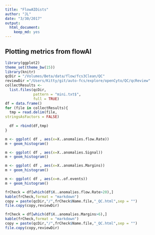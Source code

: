 ```yaml
---
title: "FlowAIDists"
author: "JL"
date: "3/30/2017"
output: 
  html_document: 
    keep_md: yes
---
```



## Plotting metrics from flowAI

```r
library(ggplot2)
theme_set(theme_bw(15))
library(knitr)
qcDir = "/Volumes/Beta/data/flow/fcs3Clean/QC"
reviewDir ="/Users/Kitty/git/auto-fcs/explore/openCyto/QC/qcReview"
collectResults <-
  list.files(qcDir,
             pattern = "mini.txt$",
             full = TRUE)
df = data.frame()
for (file in collectResults){
  tmp = read.delim(file,
stringsAsFactors = FALSE)
  
  df = rbind(df,tmp)
}

m <- ggplot( df , aes(x=X..anomalies.flow.Rate))
m + geom_histogram()

m <- ggplot( df , aes(x=X..anomalies.Signal))
m + geom_histogram()

m <- ggplot( df , aes(x=X..anomalies.Margins))
m + geom_histogram()

m <- ggplot( df , aes(x=n..of.events))
m + geom_histogram()

frCheck = df[which(df$X..anomalies.flow.Rate>20),]
kable(frCheck,format = "markdown")
copy = paste(qcDir,"/",frCheck$Name.file,"_QC.html",sep = "")
file.copy(copy,reviewDir)

frCheck = df[which(df$X..anomalies.Margins>6),]
kable(frCheck,format = "markdown")
copy = paste(qcDir,"/",frCheck$Name.file,"_QC.html",sep = "")
file.copy(copy,reviewDir)

```
